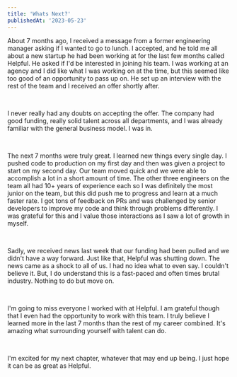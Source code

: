 ```yaml
---
title: 'Whats Next?'
publishedAt: '2023-05-23'
---
```


About 7 months ago, I received a message from a former engineering manager asking if I wanted to go to lunch. I accepted, and he told me all about a new startup he had been working at for the last few months called Helpful. He asked if I'd be interested in joining his team. I was working at an agency and I did like what I was working on at the time, but this seemed like too good of an opportunity to pass up on. He set up an interview with the rest of the team and I received an offer shortly after.

<br />

I never really had any doubts on accepting the offer. The company had good funding, really solid talent across all departments, and I was already familiar with the general business model. I was in.

<br />

The next 7 months were truly great. I learned new things every single day. I pushed code to production on my first day and then was given a project to start on my second day. Our team moved quick and we were able to accomplish a lot in a short amount of time. The other three engineers on the team all had 10+ years of experience each so I was definitely the most junior on the team, but this did push me to progress and learn at a much faster rate. I got tons of feedback on PRs and was challenged by senior developers to improve my code and think through problems differently. I was grateful for this and I value those interactions as I saw a lot of growth in myself.

<br />

Sadly, we received news last week that our funding had been pulled and we didn't have a way forward. Just like that, Helpful was shutting down. The news came as a shock to all of us. I had no idea what to even say. I couldn't believe it. But, I do understand this is a fast-paced and often times brutal industry. Nothing to do but move on.

<br />

I'm going to miss everyone I worked with at Helpful. I am grateful though that I even had the opportunity to work with this team. I truly believe I learned more in the last 7 months than the rest of my career combined. It's amazing what surrounding yourself with talent can do.

<br />

I'm excited for my next chapter, whatever that may end up being. I just hope it can be as great as Helpful.
